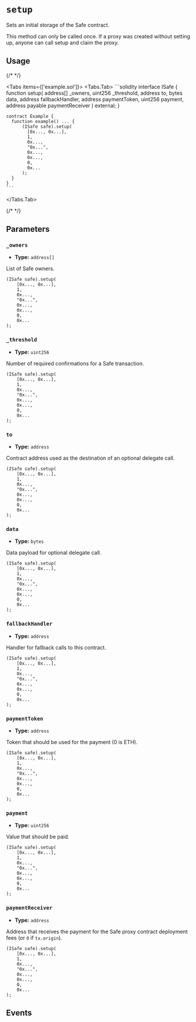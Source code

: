 
# `setup`

Sets an initial storage of the Safe contract.

<Callout type='warning'>
  This method can only be called once. If a proxy was created without setting
  up, anyone can call setup and claim the proxy.
</Callout>

## Usage

{/* <!-- vale off --> */}

<Tabs items={['example.sol']}>
  <Tabs.Tab>
    ```solidity
    interface ISafe {
        function setup(
            address[] _owners,
            uint256 _threshold,
            address to,
            bytes data,
            address fallbackHandler,
            address paymentToken,
            uint256 payment,
            address payable paymentReceiver
        ) external;
    }

    contract Example {
      function example() ... {
          (ISafe safe).setup(
            [0x..., 0x...],
            1,
            0x...,
            "0x...",
            0x...,
            0x...,
            0,
            0x...
          );
      }
    }
    ```
  </Tabs.Tab>
</Tabs>

{/* <!-- vale on --> */}

## Parameters

### `_owners`

- **Type:** `address[]`

List of Safe owners.

```solidity focus=2
(ISafe safe).setup(
    [0x..., 0x...],
    1,
    0x...,
    "0x...",
    0x...,
    0x...,
    0,
    0x...
);
```

### `_threshold`

- **Type:** `uint256`

Number of required confirmations for a Safe transaction.

```solidity focus=3
(ISafe safe).setup(
    [0x..., 0x...],
    1,
    0x...,
    "0x...",
    0x...,
    0x...,
    0,
    0x...
);
```

### `to`

- **Type:** `address`

Contract address used as the destination of an optional delegate call.

```solidity focus=4
(ISafe safe).setup(
    [0x..., 0x...],
    1,
    0x...,
    "0x...",
    0x...,
    0x...,
    0,
    0x...
);
```

### `data`

- **Type:** `bytes`

Data payload for optional delegate call.

```solidity focus=5
(ISafe safe).setup(
    [0x..., 0x...],
    1,
    0x...,
    "0x...",
    0x...,
    0x...,
    0,
    0x...
);
```

### `fallbackHandler`

- **Type:** `address`

Handler for fallback calls to this contract.

```solidity focus=6
(ISafe safe).setup(
    [0x..., 0x...],
    1,
    0x...,
    "0x...",
    0x...,
    0x...,
    0,
    0x...
);
```

### `paymentToken`

- **Type:** `address`

Token that should be used for the payment (0 is ETH).

```solidity focus=7
(ISafe safe).setup(
    [0x..., 0x...],
    1,
    0x...,
    "0x...",
    0x...,
    0x...,
    0,
    0x...
);
```

### `payment`

- **Type:** `uint256`

Value that should be paid.

```solidity focus=8
(ISafe safe).setup(
    [0x..., 0x...],
    1,
    0x...,
    "0x...",
    0x...,
    0x...,
    0,
    0x...
);
```

### `paymentReceiver`

- **Type:** `address`

Address that receives the payment for the Safe proxy contract deployment fees (or `0` if `tx.origin`).

```solidity focus=9
(ISafe safe).setup(
    [0x..., 0x...],
    1,
    0x...,
    "0x...",
    0x...,
    0x...,
    0,
    0x...
);
```

## Events

<SafeSetup />
